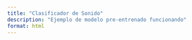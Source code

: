```yaml
---
title: "Clasificador de Sonido"
description: "Ejemplo de modelo pre-entrenado funcionando"
format: html
---
```


<div id="p5-sketch">
  <div id="canvas-container"></div>
</div>

<script src="https://cdnjs.cloudflare.com/ajax/libs/p5.js/1.9.4/p5.min.js"></script>
<script src="https://unpkg.com/ml5@latest/dist/ml5.min.js"></script>
 
 
 
<script>
(function() {
  const sketch = (p) => {

    let classifier;
let modelLoaded = 'https://teachablemachine.withgoogle.com/models/3FDQ0h2-1/';
let words = ["Ruido de fondo", "cristal", "disparo"];
let predictedWord = "";

function preload(){
  // Cargar el modelo de SpeechCommands correctamente
  let options = { probabilityThreshold: 0.7 };
  classifier = ml5.soundClassifier(modelLoaded, options);
}

function setup() {
  createCanvas(650, 450);
  // Classificar el sonido del micrófono en tiempo real
  classifier.classify(gotResult);
}

// Una función que se ejecuta cuando tenemos resultados
function gotResult(error, results) {
  if (error) {
    console.error(error);
    return;
  }
  // Los resultados están en un array ordenado por confianza
  console.log(results);
  predictedWord = results[0].label;
}

// Función para mostrar las palabras en el canvas
function displayWords() {
  textAlign(CENTER, CENTER);
  textSize(32);
  fill(96);
  text("Say one of these words!", width / 2, 40);
  let x = 125;
  let y = 150;
  // Palabras en 3 columnas de 6 filas
  for (let i = 0; i < words.length; i++) {
    fill(158);
    text(words[i], x, y);
    y += 50;
    if ((i + 1) % 6 === 0) {
      x += 200;
      y = 150;
    }
  }
}

function draw() {
  background(250);
  // Llamar a la función para mostrar las palabras de fondo
  displayWords();
  // Mostrar la palabra predicha en el canvas
  if (predictedWord !== "") {
    fill(211, 107, 255);
    textAlign(CENTER, CENTER);
    textSize(64);
    text(predictedWord, width / 2, 90);
  }
}


  }; 
    new p5(sketch);
})();
</script>
